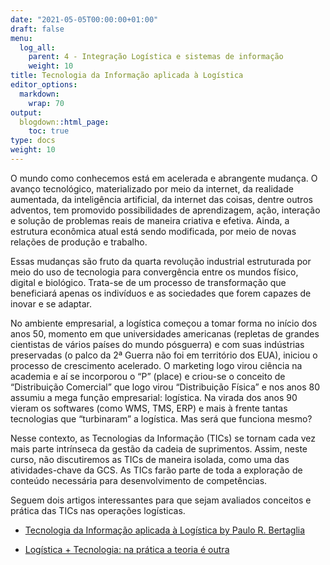 ---
date: "2021-05-05T00:00:00+01:00"
draft: false
menu:
  log_all:
    parent: 4 - Integração Logística e sistemas de informação
    weight: 10
title: Tecnologia da Informação aplicada à Logística
editor_options: 
  markdown: 
    wrap: 70
output: 
  blogdown::html_page:
    toc: true
type: docs
weight: 10
---

O mundo como conhecemos está em acelerada e abrangente mudança. O avanço tecnológico, materializado por meio da internet, da realidade aumentada, da inteligência artificial, da internet das coisas, dentre outros adventos, tem promovido possibilidades de aprendizagem, ação, interação e solução de problemas reais de maneira criativa e efetiva. Ainda, a estrutura econômica atual está sendo modificada, por meio de novas relações de produção e trabalho. 

Essas mudanças são fruto da quarta revolução industrial estruturada por meio do uso de tecnologia para convergência entre os mundos físico, digital e biológico. Trata-se de um processo de transformação que beneficiará apenas os indivíduos e as sociedades que forem capazes de inovar e se adaptar. 

No ambiente empresarial, a logística começou a tomar forma no início dos anos 50, momento em que universidades americanas (repletas de grandes cientistas de vários países do mundo pósguerra) e com suas indústrias preservadas (o palco da 2ª Guerra não foi em território dos EUA), iniciou o processo de crescimento acelerado. O marketing logo virou ciência na academia e aí se incorporou o “P” (place) e criou-se o conceito de “Distribuição Comercial” que logo virou “Distribuição Física” e nos anos 80 assumiu a mega função empresarial: logística. Na virada dos anos 90 vieram os softwares (como WMS, TMS, ERP) e mais à frente tantas tecnologias que “turbinaram” a logística. Mas será que
funciona mesmo?

Nesse contexto, as Tecnologias da Informação (TICs) se tornam cada vez mais parte intrínseca da gestão da cadeia de suprimentos. Assim, neste curso, não discutiremos as TICs de maneira isolada, como uma das atividades-chave da GCS. As TICs farão parte de toda a exploração de conteúdo necessária para desenvolvimento de competências. 

Seguem dois artigos interessantes para que sejam avaliados conceitos e prática das TICs nas operações logísticas. 

- [Tecnologia da Informação aplicada à Logística by Paulo R. Bertaglia](https://github.com/retaoliveira/relements/raw/main/texto/ti2013.pdf)

- [Logística + Tecnologia: na prática a teoria é outra](https://github.com/retaoliveira/relements/raw/main/texto/ti_pratica.pdf)
